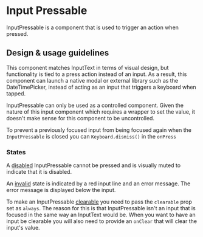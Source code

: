 
<Meta title="Components/Forms and Inputs/InputPressable" />

# Input Pressable

InputPressable is a component that is used to trigger an action when pressed.

## Design & usage guidelines

This component matches InputText in terms of visual design, but functionality is
tied to a press action instead of an input. As a result, this component can
launch a native modal or external library such as the DateTimePicker, instead of
acting as an input that triggers a keyboard when tapped.

InputPressable can only be used as a controlled component. Given the nature of
this input component which requires a wrapper to set the value, it doesn't make
sense for this component to be uncontrolled.

To prevent a previously focused input from being focused again when the
`InputPressable` is closed you can `Keyboard.dismiss()` in the `onPress`

### States

A
[disabled](../?path=/story/components-forms-and-inputs-inputpressable-mobile--disabled)
InputPressable cannot be pressed and is visually muted to indicate that it is
disabled.

An
[invalid](../?path=/story/components-forms-and-inputs-inputpressable-mobile--invalid)
state is indicated by a red input line and an error message. The error message
is displayed below the input.

To make an InputPressable
[clearable](../?path=/story/components-forms-and-inputs-inputpressable-mobile--clearable)
you need to pass the `clearable` prop set as `always`. The reason for this is
that InputPressable isn't an input that is focused in the same way an InputText
would be. When you want to have an input be clearable you will also need to
provide an `onClear` that will clear the input's value.
